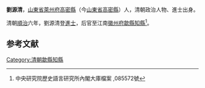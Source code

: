{{Otheruses|劉源清|other=同名或類似名的其它條目描述}}
'''劉源清'''，[[山東省|山東省]][[萊州府|萊州府]][[高密縣|高密縣]]（今[[山東省|山東省]][[高密縣|高密縣]]）人，清朝政治人物、進士出身。

清朝[[順治|順治]]六年，劉源清登[[進士|進士]]，后官至江南[[徽州府|徽州府]][[歙縣|歙縣]][[知縣|知縣]]<ref>中央研究院歷史語言研究所內閣大庫檔案 ,085572號</ref>。

==参考文献==
{{reflist}}
{{清朝人物小作品}}
{{順治六年己丑科殿試金榜 }}
[[Category:清朝歙縣知縣|Category:清朝歙縣知縣]]